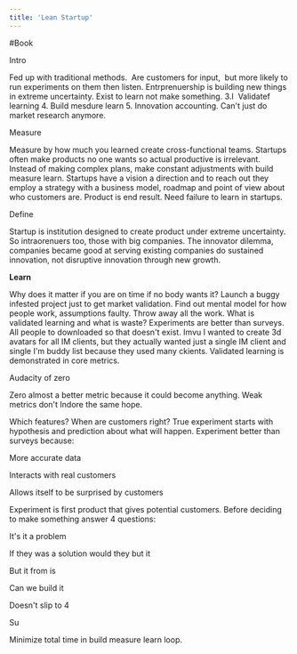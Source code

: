 ```yaml
---
title: 'Lean Startup'
---
```


#Book 

Intro

Fed up with traditional methods.  Are customers for input,  but more likely to run experiments on them then listen. Entrprenuership is building new things in extreme uncertainty. Exist to learn not make something. 3.I  Validatef learning 4. Build mesdure learn 5. Innovation accounting. Can't just do market research anymore.

Measure

Measure by how much you learned create cross-functional teams. Startups often make products no one wants so actual productive is irrelevant. Instead of making complex plans, make constant adjustments with build measure learn. Startups have a vision a direction and to reach out they employ a strategy with a business model, roadmap and point of view about who customers are. Product is end result. Need failure to learn in startups.

Define

Startup is institution designed to create product under extreme uncertainty. So intraorenuers too, those with big companies. The innovator dilemma, companies became good at serving existing companies do sustained innovation, not disruptive innovation through new growth.

**Learn**

Why does it matter if you are on time if no body wants it? Launch a buggy infested project just to get market validation. Find out mental model for how people work, assumptions faulty. Throw away all the work. What is validated learning and what is waste? Experiments are better than surveys. All people to downloaded so that doesn't exist. Imvu I wanted to create 3d avatars for all IM clients, but they actually wanted just a single IM client and single I'm buddy list because they used many ckients. Validated learning is demonstrated in core metrics.

Audacity of zero

Zero almost a better metric because it could become anything. Weak metrics don't Indore the same hope.

Which features? When are customers right? True experiment starts with hypothesis and prediction about what will happen. Experiment better than surveys because:

More accurate data

Interacts with real customers

Allows itself to be surprised by customers

Experiment is first product that gives potential customers. Before deciding to make something answer 4 questions:

It's it a problem

If they was a solution would they but it

But it from is

Can we build it

Doesn't slip to 4

Su

Minimize total time in build measure learn loop.